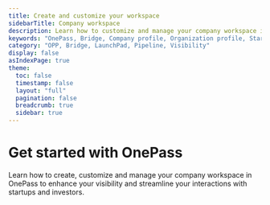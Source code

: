 ```yaml
---
title: Create and customize your workspace
sidebarTitle: Company workspace
description: Learn how to customize and manage your company workspace in OnePass 
keywords: "OnePass, Bridge, Company profile, Organization profile, Startup profile, Investor profile, Funding operator profile"
category: "OPP, Bridge, LaunchPad, Pipeline, Visibility"
display: false
asIndexPage: true
theme: 
  toc: false
  timestamp: false
  layout: "full"
  pagination: false
  breadcrumb: true
  sidebar: true
---
```



# <BookText className="inline " /> Get started with OnePass

Learn how to create, customize and manage your company workspace in OnePass to enhance your visibility and streamline your interactions with startups and investors.

<ArticlesCardsList route="/articles/team-workspace"/>

